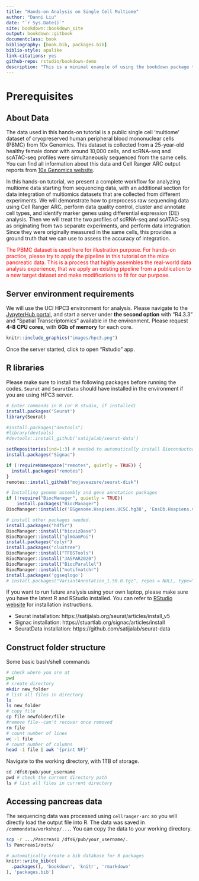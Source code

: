```yaml
--- 
title: "Hands-on Analysis on Single Cell Multiome"
author: "Danni Liu"
date: "`r Sys.Date()`"
site: bookdown::bookdown_site
output: bookdown::gitbook
documentclass: book
bibliography: [book.bib, packages.bib]
biblio-style: apalike
link-citations: yes
github-repo: rstudio/bookdown-demo
description: "This is a minimal example of using the bookdown package to write a book. The output format for this example is bookdown::gitbook."
---
```


# Prerequisites

## About Data

The data used in this hands-on tutorial is a public single cell 'multiome' dataset of cryopreserved human peripheral blood mononuclear cells (PBMC) from 10x Genomics. This dataset is collected from a 25-year-old healthy female donor with around 10,000 cells, and scRNA-seq and scATAC-seq profiles were simultaneously sequenced from the same cells. You can find all information about this data and Cell Ranger ARC output reports from [10x Genomics website](https://support.10xgenomics.com/single-cell-multiome-atac-gex/datasets/1.0.0/pbmc_granulocyte_sorted_10k?). 

In this hands-on tutorial, we present a complete workflow for analyzing multiome data starting from sequencing data, with an additional section for data integration of multiomics datasets that are collected from different experiments. We will demonstrate how to preprocess raw sequencing data using Cell Ranger ARC, perform data quality control, cluster and annotate cell types, and identify marker genes using differential expression (DE) analysis. Then we will treat the two profiles of scRNA-seq and scATAC-seq as originating from two separate experiments, and perform data integration. Since they were originally measured in the same cells, this provides a ground truth that we can use to assess the accuracy of integration.

::: {#note style="color: red;"}
The PBMC dataset is used here for illustration purpose. For hands-on practice, please try to apply the pipeline in this tutorial on the mice pancreatic data. This is a process that highly assembles the real-world data analysis experience, that we apply an existing pipeline from a publication to a new target dataset and make modifications to fit for our purpose. 
:::


## Server environment requirements
We will use the UCI HPC3 environment for analysis. Please navigate to the [JypyterHub portal](https://hpc3.rcic.uci.edu/biojhub4/hub/login), and start a server under **the second option** with "R4.3.3" and "Spatial Transcriptomics" available in the environment. Please request **4-8 CPU cores**, with **6Gb of memory** for each core.

```r
knitr::include_graphics("images/hpc3.png")
```

Once the server started, click to open "Rstudio" app.

## R libraries

Please make sure to install the following packages before running the codes. `Seurat` and `SeuratData` should have installed in the environment if you are using HPC3 server.

```r
# Enter commands in R (or R studio, if installed)
install.packages('Seurat')
library(Seurat)

#install.packages("devtools")
#library(devtools)
#devtools::install_github('satijalab/seurat-data')

setRepositories(ind=1:3) # needed to automatically install Bioconductor dependencies
install.packages("Signac")

if (!requireNamespace("remotes", quietly = TRUE)) {
  install.packages("remotes")
}
remotes::install_github("mojaveazure/seurat-disk")

# Installing genome assembly and gene annotation packages
if (!require("BiocManager", quietly = TRUE))
    install.packages("BiocManager")
BiocManager::install(c('BSgenome.Hsapiens.UCSC.hg38', 'EnsDb.Hsapiens.v86'))

# install other packages needed.
install.packages("hdf5r")
BiocManager::install("biovizBase")
BiocManager::install("glmGamPoi")
install.packages("dplyr")
install.packages("clustree")
BiocManager::install("TFBSTools")
BiocManager::install("JASPAR2020")
BiocManager::install("BiocParallel")
BiocManager::install("motifmatchr")
install.packages('ggseqlogo')
# install.packages("VariantAnnotation_1.50.0.tgz", repos = NULL, type="source")
```

If you want to run future analysis using your own laptop, please make sure you have the latest R and RStudio installed. You can refer to [RStudio website](https://posit.co/download/rstudio-desktop/) for installation instructions. 

* Seurat installation: https://satijalab.org/seurat/articles/install_v5
* Signac installation: https://stuartlab.org/signac/articles/install
* SeuratData installation: https://github.com/satijalab/seurat-data

## Construct folder structure

Some basic bash/shell commands
```bash
# check where you are at
pwd
# create directory
mkdir new_folder
# list all files in directory
ls
ls new_folder
# copy file
cp file newfolder/file
#remove file--can't recover once removed
rm file
# count number of lines
wc -l file
# count number of columns
head -1 file | awk '{print NF}'

```

Navigate to the working directory, with 1TB of storage. 

```r
cd /dfs6/pub/your_username
pwd # check the current directory path
ls # list all files in current directory

```

## Accessing pancreas data

The sequencing data was processed using `cellranger-arc` so you will directly load the output file into R. The data was saved in `/commondata/workshop/...`. You can copy the data to your working directory. 

```bash
scp -r .../Pancreas1 /dfs6/pub/your_username/.
ls Pancreas1/outs/
```


```r
# automatically create a bib database for R packages
knitr::write_bib(c(
  .packages(), 'bookdown', 'knitr', 'rmarkdown'
), 'packages.bib')
```
